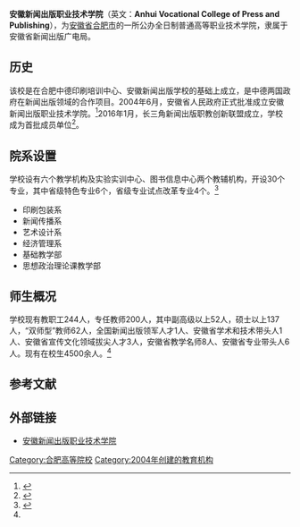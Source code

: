 {{Infobox university
|name              = 安徽新闻出版职业技术学院
|EnglishName       = '''Anhui Vocational College of Press and Publishing'''
|native_name       =
|image             =
|caption           =
|latin_name        =
|motto             = 厚德力行 博学勤思
|zhmotto           =
|established       = 2004年
|closed            =
|re-established    =
|anniversary       =
|type              = [[公立大学|公立大学]]
|religious         =
|endowment         =
|officer_in_charge =
|chairman_label    =
|chairman          =
|secretary         = [[程德和|程德和]]
|chancellor        =
|president         = [[岳毅平|岳毅平]]
|vice-president    = [[吴鹏|吴鹏]] [[钟维庭|钟维庭]]
|superintendent    =
|provost           =
|vice_chancellor   =
|principal         =
|dean              =
|director          =
|head_label        = 纪委书记
|head              = [[颜晓洁|颜晓洁]]
|faculty           = 244人
|staff             = 200人
|students          = 4500余人
|undergrad         =
|postgrad          =
|doctoral          =
|国防生            = 
|other             =
|address           = {{CHN}}[[安徽省|安徽省]][[合肥市|合肥市]]经济技术开发区繁华大道220号
|country           =
|state             =
|province          =
|city              =
|color             =
|campus            = 市区
|area              = 11.5万[[平方米|平方米]]
|covered_area      = 11.72万平方米
|former_names      =
|free_label        =
|free              =
|colors            =
|nickname          =
|mascot            =
|magazine          =
|athlete           =
|conference        =
|books             =
|legal_person      =
|affiliations      = [[安徽省新闻出版广电局|安徽省新闻出版广电局]]
|zip               = 230601
|telephone         =
|fax               =
|website           = http://www.ahcbxy.cn/
|logo              =
|footnotes         =
}}
'''安徽新闻出版职业技术学院'''（英文：'''Anhui Vocational College of Press and Publishing'''），为[[安徽省|安徽省]][[合肥市|合肥市]]的一所公办全日制普通高等职业技术学院，隶属于安徽省新闻出版广电局。

== 历史 ==
该校是在合肥中德印刷培训中心、安徽新闻出版学校的基础上成立，是中德两国政府在新闻出版领域的合作项目。2004年6月，安徽省人民政府正式批准成立安徽新闻出版职业技术学院。<ref>{{cite news|url=http://news.sina.com.cn/o/2004-10-01/01443815438s.shtml|title=安徽新闻出版职业技术学院揭牌|publisher=新浪网|newspaper=安徽在线-安徽日报|date=2004-10-01}}</ref>2016年1月，长三角新闻出版职教创新联盟成立，学校成为首批成员单位<ref>{{cite news|url=http://www.gapp.gov.cn/news/1658/272146.shtml|title=长三角新闻出版职教创新联盟成立|publisher=中华人民共和国国家新闻出版广电总局|date=2016-01-08|accessdate=2019-04-12|archive-date=2019-04-12|archive-url=https://web.archive.org/web/20190412075006/http://www.gapp.gov.cn/news/1658/272146.shtml|dead-url=no}}</ref>。

== 院系设置 ==
学校设有六个教学机构及实验实训中心、图书信息中心两个教辅机构，开设30个专业，其中省级特色专业6个，省级专业试点改革专业4个。<ref name=jj>{{cite web|url=http://www.ahcbxy.cn/SortHtml/1/List_76.html|title=学院简介|publisher=安徽新闻出版职业技术学院|accessdate=2019-04-12|archive-url=https://web.archive.org/web/20190118114052/http://www.ahcbxy.cn/SortHtml/1/List_76.html|archive-date=2019-01-18|dead-url=yes}}</ref>
* 印刷包装系
* 新闻传播系
* 艺术设计系
* 经济管理系
* 基础教学部
* 思想政治理论课教学部

== 师生概况 ==
学校现有教职工244人，专任教师200人，其中副高级以上52人，硕士以上137人，“双师型”教师62人，全国新闻出版领军人才1人、安徽省学术和技术带头人1人、安徽省宣传文化领域拔尖人才3人，安徽省教学名师8人、安徽省专业带头人6人。现有在校生4500余人。<ref name=jj/>

== 参考文献 ==
{{Reflist}}

== 外部链接 ==
* [http://www.ahcbxy.cn/ 安徽新闻出版职业技术学院] {{Wayback|url=http://www.ahcbxy.cn/ |date=20190910152414 }}

{{安徽高等院校|nocat}}
[[Category:合肥高等院校|Category:合肥高等院校]]
[[Category:2004年创建的教育机构|Category:2004年创建的教育机构]]